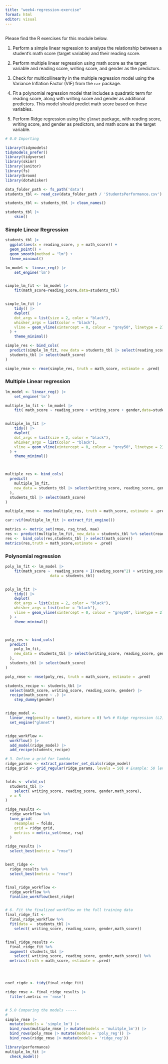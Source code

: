```yaml
---
title: "week4-regression-exercise"
format: html
editor: visual
---
```


## 

Please find the R exercises for this module below.

1.  Perform a simple linear regression to analyze the relationship between a student’s math score (target variable) and their reading score.

2.  Perform multiple linear regression using math score as the target variable and reading score, writing score, and gender as the predictors.

3.  Check for multicollinearity in the multiple regression model using the Variance Inflation Factor (VIF) from the `car` package.

4.  Fit a polynomial regression model that includes a quadratic term for reading score, along with writing score and gender as additional predictors.
    This model should predict math score based on these variables.

5.  Perform Ridge regression using the `glmnet` package, with reading score, writing score, and gender as predictors, and math score as the target variable.

```r
# 0.0 Importing

library(tidymodels)
tidymodels_prefer()
library(tidyverse)
library(skimr)
library(janitor)
library(fs)
library(broom)
library(dotwhisker)

data_folder_path <- fs_path('data')
students_tbl <- read_csv(data_folder_path / 'StudentsPerformance.csv')

students_tbl <- students_tbl |> clean_names()

students_tbl |> 
    skim()
```

### Simple Linear Regression

```r

students_tbl |>
  ggplot(aes(x = reading_score, y = math_score)) +
  geom_point() +
  geom_smooth(method = "lm") +
  theme_minimal()


```

```r
lm_model <- linear_reg() |> 
    set_engine('lm')


simple_lm_fit <- lm_model |> 
    fit(math_score~reading_score,data=students_tbl)


simple_lm_fit |> 
    tidy() |> 
    dwplot(
    dot_args = list(size = 2, color = "black"),
    whisker_args = list(color = "black"),
    vline = geom_vline(xintercept = 0, colour = "grey50", linetype = 2)
  ) + 
    theme_minimal()

simple_res <- bind_cols(
  predict(simple_lm_fit, new_data = students_tbl |> select(reading_score)),
  students_tbl |> select(math_score)
)

simple_rmse <- rmse(simple_res, truth = math_score, estimate = .pred)


```

### Multiple Linear regression

```r
lm_model <- linear_reg() |> 
    set_engine('lm')

multiple_lm_fit <- lm_model |> 
    fit( math_score ~ reading_score + writing_score + gender,data=students_tbl)


multiple_lm_fit |> 
    tidy() |> 
    dwplot(
    dot_args = list(size = 2, color = "black"),
    whisker_args = list(color = "black"),
    vline = geom_vline(xintercept = 0, colour = "grey50", linetype = 2)
  ) + 
    theme_minimal()



multiple_res <- bind_cols(
  predict(
    multiple_lm_fit,
    new_data = students_tbl |> select(writing_score, reading_score, gender)
  ),
  students_tbl |> select(math_score)
)

multiple_rmse <- rmse(multiple_res, truth = math_score, estimate = .pred)

```

```r
car::vif(multiple_lm_fit |> extract_fit_engine())
```

```r




metrics <- metric_set(rmse, rsq_trad, mae)
res <- predict(multiple_lm_fit, new_data = students_tbl %>% select(reading_score,writing_score,gender))
res <-  bind_cols(res,students_tbl |> select(math_score))
metrics(res,truth = math_score,estimate = .pred)


```

### Polynomial regression

```r

poly_lm_fit <- lm_model |> 
    fit(math_score ~  reading_score + I(reading_score^2) + writing_score + gender,
                    data = students_tbl)


poly_lm_fit |> 
    tidy() |> 
    dwplot(
    dot_args = list(size = 2, color = "black"),
    whisker_args = list(color = "black"),
    vline = geom_vline(xintercept = 0, colour = "grey50", linetype = 2)
  ) + 
    theme_minimal()



poly_res <- bind_cols(
  predict(
    poly_lm_fit,
    new_data = students_tbl |> select(writing_score, reading_score, gender)
  ),
  students_tbl |> select(math_score)
)

poly_rmse <- rmse(poly_res, truth = math_score, estimate = .pred)
```

```r
students_recipe <- students_tbl |>
  select(math_score, writing_score, reading_score, gender) |>
  recipe(math_score ~ .) |> 
    step_dummy(gender)


ridge_model <-
  linear_reg(penalty = tune(), mixture = 0) %>% # Ridge regression (L2)
  set_engine("glmnet")


ridge_workflow <-
  workflow() |> 
  add_model(ridge_model) |> 
  add_recipe(students_recipe) 

# 3. Define a grid for lambda
ridge_params <- extract_parameter_set_dials(ridge_model)
ridge_grid <- grid_regular(ridge_params, levels = 50) # Example: 50 levels


folds <- vfold_cv(
  students_tbl |>
    select( writing_score, reading_score, gender,math_score),
  v = 5
)

ridge_results <-
  ridge_workflow %>%
  tune_grid(
    resamples = folds,
    grid = ridge_grid,
    metrics = metric_set(rmse, rsq)
  )

ridge_results |>
  select_best(metric = "rmse")


best_ridge <-
  ridge_results %>%
  select_best(metric = "rmse")


final_ridge_workflow <-
  ridge_workflow %>%
  finalize_workflow(best_ridge)


# 6. Fit the finalized workflow on the full training data
final_ridge_fit <-
  final_ridge_workflow %>%
  fit(data =  students_tbl |>
    select( writing_score, reading_score, gender,math_score))


final_ridge_results <-
  final_ridge_fit %>%
  augment( students_tbl |>
    select( writing_score, reading_score, gender,math_score)) %>%
  metrics(truth = math_score, estimate = .pred)




coef_rigde <- tidy(final_ridge_fit)

ridge_rmse <- final_ridge_results |>
  filter(.metric == 'rmse')



```

```r



# 5.0 Comparing the models -----
#
simple_rmse |>
  mutate(models = 'simple_lm') |>
  bind_rows(multiple_rmse |> mutate(models = 'mulitple_lm')) |>
  bind_rows(poly_rmse |> mutate(models = 'poly_reg')) |>
  bind_rows(ridge_rmse |> mutate(models = 'ridge_reg'))
```

```r
library(performance)
multiple_lm_fit |>
  check_model()
```
